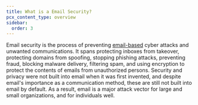 ```yaml
---
title: What is a Email Security?
pcx_content_type: overview
sidebar:
  order: 3
---
```


Email security is the process of preventing [email-based](https://www.cloudflare.com/learning/email-security/what-is-email/) cyber attacks and unwanted communications. It spans protecting inboxes from takeover, protecting domains from spoofing, stopping phishing attacks, preventing fraud, blocking malware delivery, filtering spam, and using encryption to protect the contents of emails from unauthorized persons.
Security and privacy were not built into email when it was first invented, and despite email's importance as a communication method, these are still not built into email by default. As a result, email is a major attack vector for large and small organizations, and for individuals well.